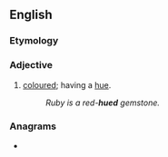 ==English==

===Etymology===
{{suffix|en|hue|ed}}

===Adjective===
{{en-adj|-}}

# [[coloured]]; having a [[hue]].
#: ''Ruby is a red-'''hued''' gemstone.''

===Anagrams===
* {{anagrams|en|a=dehu|Duhe}}